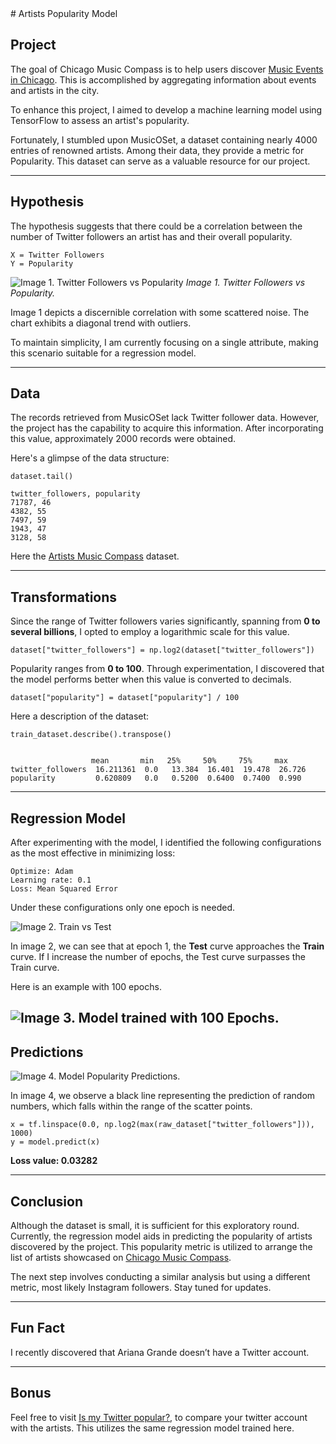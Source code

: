 
<style jsx="true" global="true">{`
  pre {
    overflow-x: scroll;
    font-size: 24px;
    margin: 0;
    padding: 6px;
  }
`}</style>

<ArticleLayout title="CMC Blog">
  # Artists Popularity Model

  ## Project

  The goal of Chicago Music Compass is to help users discover [Music Events in Chicago](https://www.chicagomusiccompass.com/). This is accomplished by aggregating information about events and artists in the city.

  To enhance this project, I aimed to develop a machine learning model using TensorFlow to assess an artist's popularity.

  Fortunately, I stumbled upon MusicOSet, a dataset containing nearly 4000 entries of renowned artists. Among their data, they provide a metric for Popularity. This dataset can serve as a valuable resource for our project.

  ---
  ## Hypothesis

  The hypothesis suggests that there could be a correlation between the number of Twitter followers an artist has and their overall popularity.


  ```
  X = Twitter Followers
  Y = Popularity
  ```

  ![Image 1. Twitter Followers vs Popularity](/blog/artists-popularity-model/twitter_followers_vs_popularity.png)
  *Image 1. Twitter Followers vs Popularity.*


  Image 1 depicts a discernible correlation with some scattered noise. The chart exhibits a diagonal trend with outliers.

  To maintain simplicity, I am currently focusing on a single attribute, making this scenario suitable for a regression model.

  ---
  ## Data

  The records retrieved from MusicOSet lack Twitter follower data. However, the project has the capability to acquire this information. After incorporating this value, approximately 2000 records were obtained.

  Here's a glimpse of the data structure:

  ```
  dataset.tail()

  twitter_followers, popularity
  71787, 46
  4382, 55
  7497, 59
  1943, 47
  3128, 58
  ```

  Here the [Artists Music Compass](https://d2r5kaieomhckh.cloudfront.net/data/artists.json) dataset.

  ---
  ## Transformations

  Since the range of Twitter followers varies significantly, spanning from **0 to several billions**, I opted to employ a logarithmic scale for this value.

  ```
  dataset["twitter_followers"] = np.log2(dataset["twitter_followers"])
  ```


  Popularity ranges from **0 to 100**. Through experimentation, I discovered that the model performs better when this value is converted to decimals.

  ```
  dataset["popularity"] = dataset["popularity"] / 100
  ```


  Here a description of the dataset:

  ```
  train_dataset.describe().transpose()


                    mean       min   25%     50%     75%     max
  twitter_followers  16.211361  0.0   13.384  16.401  19.478  26.726
  popularity         0.620809   0.0   0.5200  0.6400  0.7400  0.990
  ```
  ---
  ## Regression Model

  After experimenting with the model, I identified the following configurations as the most effective in minimizing loss:

  ```
  Optimize: Adam
  Learning rate: 0.1
  Loss: Mean Squared Error
  ```

  Under these configurations only one epoch is needed.

  ![Image 2. Train vs Test](/blog/artists-popularity-model/train_vs_test.png "Image 2. Train vs Test")

  In image 2, we can see that at epoch 1, the **Test** curve approaches the **Train** curve. If I increase the number of epochs, the Test curve surpasses the Train curve.


  Here is an example with 100 epochs.

  ![Image 3. Model trained with 100 Epochs.](/blog/artists-popularity-model/100_epochs.png "Image 3. Model trained with 100 Epochs.")
  ---
  ## Predictions

  ![Image 4. Model Popularity Predictions.](/blog/artists-popularity-model/popularity_prediction.png "Image 4. Model Popularity Predictions.")


  In image 4, we observe a black line representing the prediction of random numbers, which falls within the range of the scatter points.

  ```
  x = tf.linspace(0.0, np.log2(max(raw_dataset["twitter_followers"])), 1000)
  y = model.predict(x)
  ```

  **Loss value:  0.03282**

  ---
  ## Conclusion

  Although the dataset is small, it is sufficient for this exploratory round. Currently, the regression model aids in predicting the popularity of artists discovered by the project. This popularity metric is utilized to arrange the list of artists showcased on [Chicago Music Compass](https://www.chicagomusiccompass.com/).


  The next step involves conducting a similar analysis but using a different metric, most likely Instagram followers. Stay tuned for updates.

  ---
  ## Fun Fact

  I recently discovered that Ariana Grande doesn’t have a Twitter account.

  ---
  ## Bonus

  Feel free to visit [Is my Twitter popular?](/labs/artist-popularity-prediction), to compare your twitter account with the artists. This utilizes the same regression model trained here.
</ArticleLayout>
